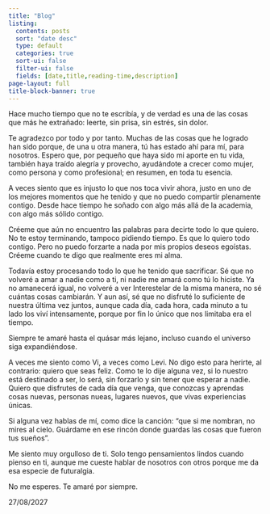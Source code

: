```yaml
---
title: "Blog"
listing:
  contents: posts
  sort: "date desc"
  type: default
  categories: true
  sort-ui: false
  filter-ui: false
  fields: [date,title,reading-time,description]
page-layout: full
title-block-banner: true
---
```


Hace mucho tiempo que no te escribía, y de verdad es una de las cosas que más he extrañado: leerte, sin prisa, sin estrés, sin dolor.

Te agradezco por todo y por tanto. Muchas de las cosas que he logrado han sido porque, de una u otra manera, tú has estado ahí para mí, para nosotros. Espero que, por pequeño que haya sido mi aporte en tu vida, también haya traído alegría y provecho, ayudándote a crecer como mujer, como persona y como profesional; en resumen, en toda tu esencia.

A veces siento que es injusto lo que nos toca vivir ahora, justo en uno de los mejores momentos que he tenido y que no puedo compartir plenamente contigo. Desde hace tiempo he soñado con algo más allá de la academia, con algo más sólido contigo.

Créeme que aún no encuentro las palabras para decirte todo lo que quiero. No te estoy terminando, tampoco pidiendo tiempo. Es que lo quiero todo contigo. Pero no puedo forzarte a nada por mis propios deseos egoístas. Créeme cuando te digo que realmente eres mi alma.

Todavía estoy procesando todo lo que he tenido que sacrificar. Sé que no volveré a amar a nadie como a ti, ni nadie me amará como tú lo hiciste. Ya no amanecerá igual, no volveré a ver Interestelar de la misma manera, no sé cuántas cosas cambiarán. Y aun así, sé que no disfruté lo suficiente de nuestra última vez juntos, aunque cada día, cada hora, cada minuto a tu lado los viví intensamente, porque por fin lo único que nos limitaba era el tiempo.

Siempre te amaré hasta el quásar más lejano, incluso cuando el universo siga expandiéndose.

A veces me siento como Vi, a veces como Levi. No digo esto para herirte, al contrario: quiero que seas feliz. Como te lo dije alguna vez, si lo nuestro está destinado a ser, lo será, sin forzarlo y sin tener que esperar a nadie. Quiero que disfrutes de cada día que venga, que conozcas y aprendas cosas nuevas, personas nueas, lugares nuevos, que vivas experiencias únicas.

Si alguna vez hablas de mí, como dice la canción: “que si me nombran, no mires al cielo. Guárdame en ese rincón donde guardas las cosas que fueron tus sueños".

Me siento muy orgulloso de ti. Solo tengo pensamientos lindos cuando pienso en ti, aunque me cueste hablar de nosotros con otros porque me da esa especie de futuralgia.

No me esperes. Te amaré por siempre.

27/08/2027